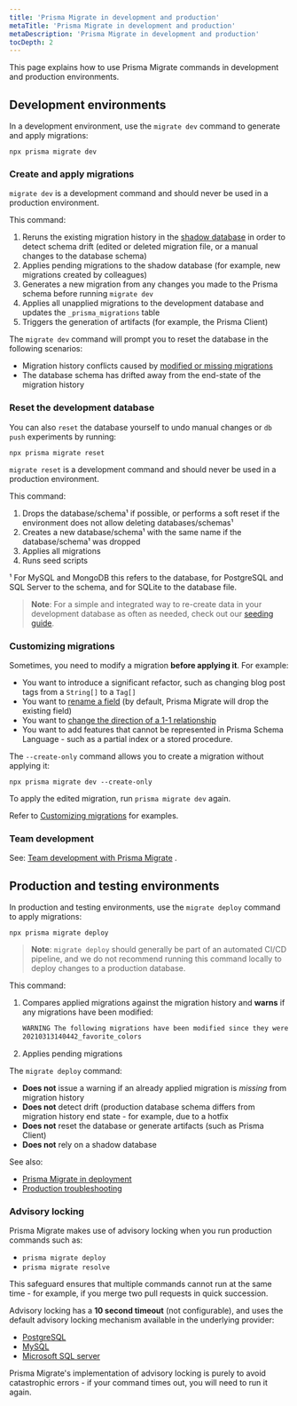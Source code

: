 ```yaml
---
title: 'Prisma Migrate in development and production'
metaTitle: 'Prisma Migrate in development and production'
metaDescription: 'Prisma Migrate in development and production'
tocDepth: 2
---
```


<TopBlock>

This page explains how to use Prisma Migrate commands in development and production environments.

</TopBlock>

## Development environments

In a development environment, use the `migrate dev` command to generate and apply migrations:

```terminal
npx prisma migrate dev
```

### Create and apply migrations

<Admonition type="alert">

`migrate dev` is a development command and should never be used in a production environment.

</Admonition>

This command:

1. Reruns the existing migration history in the [shadow database](shadow-database) in order to detect schema drift (edited or deleted migration file, or a manual changes to the database schema)
1. Applies pending migrations to the shadow database (for example, new migrations created by colleagues)
1. Generates a new migration from any changes you made to the Prisma schema before running `migrate dev`
1. Applies all unapplied migrations to the development database and updates the `_prisma_migrations` table
1. Triggers the generation of artifacts (for example, the Prisma Client)

The `migrate dev` command will prompt you to reset the database in the following scenarios:

- Migration history conflicts caused by [modified or missing migrations](/concepts/components/prisma-migrate#do-not-edit-or-delete-migrations-that-have-been-applied)
- The database schema has drifted away from the end-state of the migration history

### Reset the development database

You can also `reset` the database yourself to undo manual changes or `db push` experiments by running:

```terminal
npx prisma migrate reset
```

<Admonition type="alert">

`migrate reset` is a development command and should never be used in a production environment.

</Admonition>

This command:

1. Drops the database/schema¹ if possible, or performs a soft reset if the environment does not allow deleting databases/schemas¹
1. Creates a new database/schema¹ with the same name if the database/schema¹ was dropped
1. Applies all migrations
1. Runs seed scripts

¹ For MySQL and MongoDB this refers to the database, for PostgreSQL and SQL Server to the schema, and for SQLite to the database file.

> **Note**: For a simple and integrated way to re-create data in your development database as often as needed, check out our [seeding guide](/guides/database/seed-database).

### Customizing migrations

Sometimes, you need to modify a migration **before applying it**. For example:

- You want to introduce a significant refactor, such as changing blog post tags from a `String[]` to a `Tag[]`
- You want to [rename a field](/guides/database/developing-with-prisma-migrate/customizing-migrations#example-rename-a-field) (by default, Prisma Migrate will drop the existing field)
- You want to [change the direction of a 1-1 relationship](/guides/database/developing-with-prisma-migrate/customizing-migrations#example-change-the-direction-of-a-1-1-relation)
- You want to add features that cannot be represented in Prisma Schema Language - such as a partial index or a stored procedure.

The `--create-only` command allows you to create a migration without applying it:

```terminal
npx prisma migrate dev --create-only
```

To apply the edited migration, run `prisma migrate dev` again.

Refer to [Customizing migrations](/guides/database/developing-with-prisma-migrate/customizing-migrations) <span class="guide"></span> for examples.

### Team development

See: [Team development with Prisma Migrate](/guides/database/developing-with-prisma-migrate/team-development) <span class="guide"></span>.

## Production and testing environments

In production and testing environments, use the `migrate deploy` command to apply migrations:

```terminal
npx prisma migrate deploy
```

> **Note**: `migrate deploy` should generally be part of an automated CI/CD pipeline, and we do not recommend running this command locally to deploy changes to a production database.

This command:

1. Compares applied migrations against the migration history and **warns** if any migrations have been modified:

   ```bash
   WARNING The following migrations have been modified since they were applied:
   20210313140442_favorite_colors
   ```

1. Applies pending migrations

The `migrate deploy` command:

- **Does not** issue a warning if an already applied migration is _missing_ from migration history
- **Does not** detect drift (production database schema differs from migration history end state - for example, due to a hotfix
- **Does not** reset the database or generate artifacts (such as Prisma Client)
- **Does not** rely on a shadow database

See also:

- [Prisma Migrate in deployment](/guides/deployment/deploy-database-changes-with-prisma-migrate) <span class="guide"></span>
- [Production troubleshooting](/guides/database/production-troubleshooting) <span class="guide"></span>

### Advisory locking

Prisma Migrate makes use of advisory locking when you run production commands such as:

- `prisma migrate deploy`
- `prisma migrate resolve`

This safeguard ensures that multiple commands cannot run at the same time - for example, if you merge two pull requests in quick succession.

Advisory locking has a **10 second timeout** (not configurable), and uses the default advisory locking mechanism available in the underlying provider:

- [PostgreSQL](https://www.postgresql.org/docs/9.4/explicit-locking.html#ADVISORY-LOCKS)
- [MySQL](https://dev.mysql.com/doc/refman/5.7/en/locking-functions.html)
- [Microsoft SQL server](https://docs.microsoft.com/en-us/sql/relational-databases/system-stored-procedures/sp-getapplock-transact-sql?view=sql-server-ver15)

Prisma Migrate's implementation of advisory locking is purely to avoid catastrophic errors - if your command times out, you will need to run it again.

